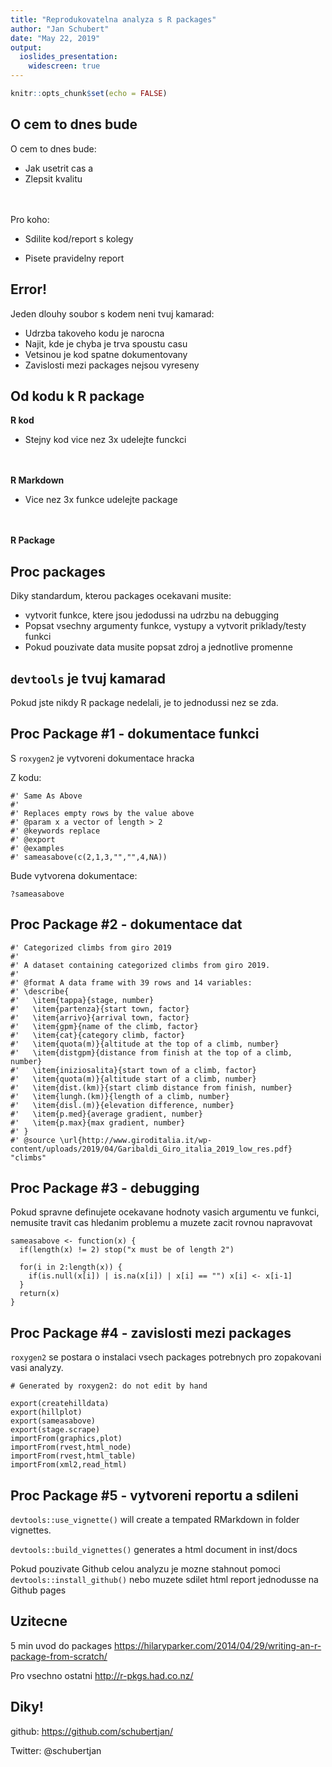 ```yaml
---
title: "Reprodukovatelna analyza s R packages"
author: "Jan Schubert"
date: "May 22, 2019"
output: 
  ioslides_presentation:
    widescreen: true
---
```


```r
knitr::opts_chunk$set(echo = FALSE)
```

## O cem to dnes bude

O cem to dnes bude:

* Jak usetrit cas a 
* Zlepsit kvalitu

<br></br>
Pro koho:

* Sdilite kod/report s kolegy

* Pisete pravidelny report


## Error!

Jeden dlouhy soubor s kodem neni tvuj kamarad:

* Udrzba takoveho kodu je narocna
* Najit, kde je chyba je trva spoustu casu
* Vetsinou je kod spatne dokumentovany
* Zavislosti mezi packages nejsou vyreseny


## Od kodu k R package
**R kod**

* Stejny kod vice nez 3x udelejte funckci

<br></br>
**R Markdown**

* Vice nez 3x funkce udelejte package

<br></br>
**R Package**


## Proc packages

Diky standardum, kterou packages ocekavani musite:

* vytvorit funkce, ktere jsou jedodussi na udrzbu na debugging
* Popsat vsechny argumenty funkce, vystupy a vytvorit priklady/testy funkci
* Pokud pouzivate data musite popsat zdroj a jednotlive promenne 


## ```devtools``` je tvuj kamarad

Pokud jste nikdy R package nedelali, je to jednodussi nez se zda.


## Proc Package #1 - dokumentace funkci
S ```roxygen2``` je vytvoreni dokumentace hracka

Z kodu:
```
#' Same As Above
#'
#' Replaces empty rows by the value above
#' @param x a vector of length > 2
#' @keywords replace
#' @export
#' @examples
#' sameasabove(c(2,1,3,"","",4,NA))
```

Bude vytvorena dokumentace:
```
?sameasabove
```

## Proc Package #2 - dokumentace dat {.smaller}

```
#' Categorized climbs from giro 2019
#'
#' A dataset containing categorized climbs from giro 2019.
#'
#' @format A data frame with 39 rows and 14 variables:
#' \describe{
#'   \item{tappa}{stage, number}
#'   \item{partenza}{start town, factor}
#'   \item{arrivo}{arrival town, factor}
#'   \item{gpm}{name of the climb, factor}
#'   \item{cat}{category climb, factor}
#'   \item{quota(m)}{altitude at the top of a climb, number}
#'   \item{distgpm}{distance from finish at the top of a climb, number}
#'   \item{iniziosalita}{start town of a climb, factor}
#'   \item{quota(m)}{altitude start of a climb, number}
#'   \item{dist.(km)}{start climb distance from finish, number}
#'   \item{lungh.(km)}{length of a climb, number}
#'   \item{disl.(m)}{elevation difference, number}
#'   \item{p.med}{average gradient, number}
#'   \item{p.max}{max gradient, number}
#' }
#' @source \url{http://www.giroditalia.it/wp-content/uploads/2019/04/Garibaldi_Giro_italia_2019_low_res.pdf}
"climbs"
```


## Proc Package #3 - debugging
Pokud spravne definujete ocekavane hodnoty vasich argumentu ve funkci, nemusite travit cas hledanim problemu a muzete zacit rovnou napravovat 
```
sameasabove <- function(x) {
  if(length(x) != 2) stop("x must be of length 2")

  for(i in 2:length(x)) {
    if(is.null(x[i]) | is.na(x[i]) | x[i] == "") x[i] <- x[i-1]
  }
  return(x)
}
```

## Proc Package #4 - zavislosti mezi packages
```roxygen2``` se postara o instalaci vsech packages potrebnych pro zopakovani vasi analyzy. 

```
# Generated by roxygen2: do not edit by hand

export(createhilldata)
export(hillplot)
export(sameasabove)
export(stage.scrape)
importFrom(graphics,plot)
importFrom(rvest,html_node)
importFrom(rvest,html_table)
importFrom(xml2,read_html)
```

## Proc Package #5 - vytvoreni reportu a sdileni
```devtools::use_vignette()``` will create a tempated RMarkdown in folder vignettes.


```devtools::build_vignettes()``` generates a html document in inst/docs

Pokud pouzivate Github celou analyzu je mozne stahnout pomoci ```devtools::install_github()``` nebo  muzete sdilet html report jednodusse na Github pages


## Uzitecne

5 min uvod do packages
<https://hilaryparker.com/2014/04/29/writing-an-r-package-from-scratch/>


Pro vsechno ostatni
<http://r-pkgs.had.co.nz/>


## Diky!

github: <https://github.com/schubertjan/>


Twitter: @schubertjan